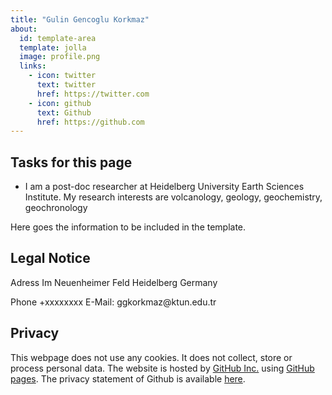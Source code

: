 ```yaml
---
title: "Gulin Gencoglu Korkmaz"
about:
  id: template-area
  template: jolla
  image: profile.png
  links:
    - icon: twitter
      text: twitter
      href: https://twitter.com
    - icon: github
      text: Github
      href: https://github.com
---
```


## Tasks for this page

* I am a post-doc researcher at Heidelberg University Earth Sciences Institute.
My research interests are volcanology, geology, geochemistry, geochronology


:::{#template-area}

Here goes the information to be included in the template. 

:::

## Legal Notice

Adress
Im Neuenheimer Feld
Heidelberg
Germany  

Phone +xxxxxxxx
E-Mail: ggkorkmaz@ktun.edu.tr

## Privacy

This webpage does not use any cookies. It does not collect, store or process personal data. The website is hosted by [GitHub Inc.](https://github.com/){target="_blank"} using [GitHub pages](https://docs.github.com/en/pages/getting-started-with-github-pages/about-github-pages){target="_blank"}. The privacy statement of Github is available [here](https://docs.github.com/en/site-policy/privacy-policies/github-privacy-statement){target="_blank"}. 
